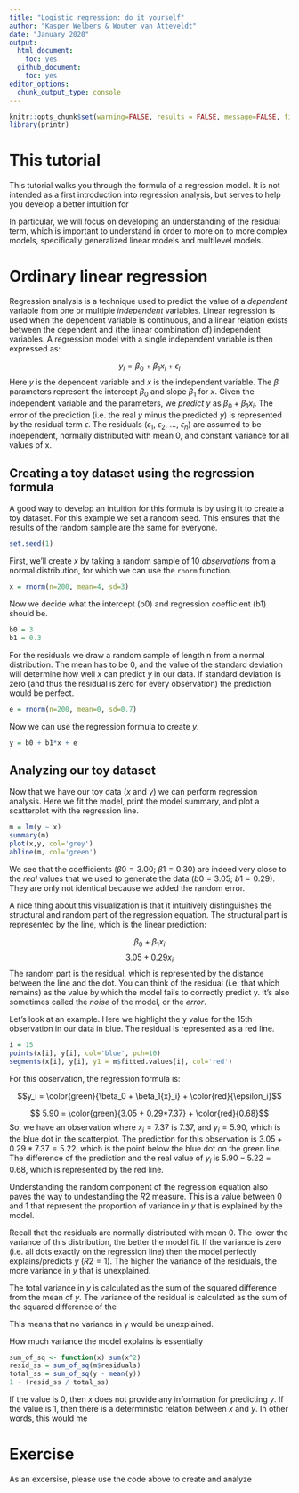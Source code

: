 ```yaml
---
title: "Logistic regression: do it yourself"
author: "Kasper Welbers & Wouter van Atteveldt"
date: "January 2020"
output: 
  html_document:
    toc: yes
  github_document:
    toc: yes
editor_options: 
  chunk_output_type: console
---
```



```r
knitr::opts_chunk$set(warning=FALSE, results = FALSE, message=FALSE, fig.path = "img/")
library(printr)
```

# This tutorial

This tutorial walks you through the formula of a regression model. It is not intended as a first introduction into regression analysis, but serves to help you develop a better intuition for 

In particular, we will focus on developing an understanding of the residual term, which is important to understand in order to more on to more complex models, specifically generalized linear models and multilevel models.


# Ordinary linear regression

Regression analysis is a technique used to predict the value of a *dependent* variable from one or multiple *independent* variables. 
Linear regression is used when the dependent variable is continuous, and a linear relation exists between the dependent and (the linear combination of) independent variables. 
A regression model with a single independent variable is then expressed as:

$$y_i = \beta_0 + \beta_1{x}_i + \epsilon_i$$
Here $y$ is the dependent variable and $x$ is the independent variable. 
The $\beta$ parameters represent the intercept $\beta_0$ and slope $\beta_1$ for $x$. 
Given the independent variable and the parameters, we *predict* $y$ as $\beta_0 + \beta_1{x}_i$.
The error of the prediction (i.e. the real $y$ minus the predicted $y$) is represented by the residual term $\epsilon$.
The residuals ($\epsilon_1$, $\epsilon_2$, ..., $\epsilon_n$) are assumed to be independent, normally distributed with mean 0, and constant variance for all values of x. 

## Creating a toy dataset using the regression formula

A good way to develop an intuition for this formula is by using it to create a toy dataset. For this example we set a random seed. This ensures that the results of the random sample are the same for everyone.

```r
set.seed(1)
```

First, we'll create $x$ by taking a random sample of 10 *observations* from a normal distribution, for which we can use the `rnorm` function.

```r
x = rnorm(n=200, mean=4, sd=3)
```

Now we decide what the intercept (b0) and regression coefficient (b1) should be.

```r
b0 = 3
b1 = 0.3
```

For the residuals we draw a random sample of length n from a normal distribution. The mean has to be 0, and the value of the standard deviation will determine how well $x$ can predict $y$ in our data. If standard deviation is zero (and thus the residual is zero for every observation) the prediction would be perfect. 

```r
e = rnorm(n=200, mean=0, sd=0.7)
```

Now we can use the regression formula to create $y$.

```r
y = b0 + b1*x + e
```

## Analyzing our toy dataset

Now that we have our toy data ($x$ and $y$) we can perform regression analysis.
Here we fit the model, print the model summary, and plot a scatterplot with the regression line.

```r
m = lm(y ~ x)
summary(m)
plot(x,y, col='grey')
abline(m, col='green')
```

We see that the coefficients ($\beta0 = 3.00$; $\beta1 = 0.30$) are indeed very close to the *real* values that we used to generate the data ($b0 = 3.05$; $b1 = 0.29$). They are only not identical because we added the random error.

A nice thing about this visualization is that it intuitively distinguishes the structural and random part of the regression equation. The structural part is represented by the line, which is the linear prediction:

$$\beta_0 + \beta_1{x}_i$$
$$3.05 + 0.29x_i$$
The random part is the residual, which is represented by the distance between the line and the dot. You can think of the residual (i.e. that which remains) as the value by which the model fails to correctly predict y. It's also sometimes called the *noise* of the model, or the *error*. 

Let's look at an example. Here we highlight the y value for the 15th observation in our data in blue. The residual is represented as a red line.

```r
i = 15
points(x[i], y[i], col='blue', pch=10)
segments(x[i], y[i], y1 = m$fitted.values[i], col='red')
```

For this observation, the regression formula is:

$$y_i = \color{green}{\beta_0 + \beta_1{x}_i} + \color{red}{\epsilon_i}$$


$$ 5.90 = \color{green}{3.05 + 0.29*7.37} + \color{red}{0.68}$$
So, we have an observation where $x_i = 7.37$ is 7.37, and $y_i = 5.90$, which is the blue dot in the scatterplot. The prediction for this observation is $3.05 + 0.29*7.37 = 5.22$, which is the point below the blue dot on the green line. The difference of the prediction and the real value of $y_i$ is $5.90 - 5.22 = 0.68$, which is represented by the red line.





Understanding the random component of the regression equation also paves the way to undestanding the $R2$ measure. This is a value between 0 and 1 that represent the proportion of variance in $y$ that is explained by the model. 

Recall that the residuals are normally distributed with mean 0. The lower the variance of this distribution, the better the model fit. If the variance is zero (i.e. all dots exactly on the regression line) then the model perfectly explains/predicts $y$ ($R2 = 1$). The higher the variance of the residuals, the more variance in $y$ that is unexplained. 

The total variance in $y$ is calculated as the sum of the squared difference from the mean of $y$. The variance of the residual is calculated as the sum of the squared difference of the 

This means that no variance in y would be unexplained. 


How much variance the model explains is essentially 

```r
sum_of_sq <- function(x) sum(x^2)
resid_ss = sum_of_sq(m$residuals)
total_ss = sum_of_sq(y - mean(y))
1 - (resid_ss / total_ss)
```

If the value is 0, then $x$ does not provide any information for predicting $y$. If the value is 1, then there is a deterministic relation between $x$ and $y$. In other words, this would me






# Exercise

As an excersise, please use the code above to create and analyze 